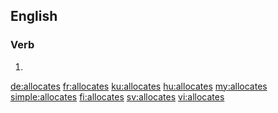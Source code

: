 ==English==

===Verb===
{{head|en}}

# {{en-third-person singular of|allocate}}

[[de:allocates]]
[[fr:allocates]]
[[ku:allocates]]
[[hu:allocates]]
[[my:allocates]]
[[simple:allocates]]
[[fi:allocates]]
[[sv:allocates]]
[[vi:allocates]]